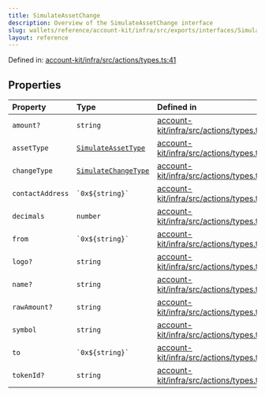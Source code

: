 ```yaml
---
title: SimulateAssetChange
description: Overview of the SimulateAssetChange interface
slug: wallets/reference/account-kit/infra/src/exports/interfaces/SimulateAssetChange
layout: reference
---
```


Defined in: [account-kit/infra/src/actions/types.ts:41](https://github.com/alchemyplatform/aa-sdk/blob/49e74eee8606f480b200b4612d00d950da8a8742/account-kit/infra/src/actions/types.ts#L41)

## Properties

| Property                                   | Type                                                           | Defined in                                                                                                                                                                      |
| :----------------------------------------- | :------------------------------------------------------------- | :------------------------------------------------------------------------------------------------------------------------------------------------------------------------------ |
| <a id="amount" /> `amount?`                | `string`                                                       | [account-kit/infra/src/actions/types.ts:47](https://github.com/alchemyplatform/aa-sdk/blob/49e74eee8606f480b200b4612d00d950da8a8742/account-kit/infra/src/actions/types.ts#L47) |
| <a id="assettype" /> `assetType`           | [`SimulateAssetType`](../enumerations/SimulateAssetType.mdx)   | [account-kit/infra/src/actions/types.ts:42](https://github.com/alchemyplatform/aa-sdk/blob/49e74eee8606f480b200b4612d00d950da8a8742/account-kit/infra/src/actions/types.ts#L42) |
| <a id="changetype" /> `changeType`         | [`SimulateChangeType`](../enumerations/SimulateChangeType.mdx) | [account-kit/infra/src/actions/types.ts:43](https://github.com/alchemyplatform/aa-sdk/blob/49e74eee8606f480b200b4612d00d950da8a8742/account-kit/infra/src/actions/types.ts#L43) |
| <a id="contactaddress" /> `contactAddress` | `` `0x${string}` ``                                            | [account-kit/infra/src/actions/types.ts:48](https://github.com/alchemyplatform/aa-sdk/blob/49e74eee8606f480b200b4612d00d950da8a8742/account-kit/infra/src/actions/types.ts#L48) |
| <a id="decimals" /> `decimals`             | `number`                                                       | [account-kit/infra/src/actions/types.ts:50](https://github.com/alchemyplatform/aa-sdk/blob/49e74eee8606f480b200b4612d00d950da8a8742/account-kit/infra/src/actions/types.ts#L50) |
| <a id="from" /> `from`                     | `` `0x${string}` ``                                            | [account-kit/infra/src/actions/types.ts:44](https://github.com/alchemyplatform/aa-sdk/blob/49e74eee8606f480b200b4612d00d950da8a8742/account-kit/infra/src/actions/types.ts#L44) |
| <a id="logo" /> `logo?`                    | `string`                                                       | [account-kit/infra/src/actions/types.ts:53](https://github.com/alchemyplatform/aa-sdk/blob/49e74eee8606f480b200b4612d00d950da8a8742/account-kit/infra/src/actions/types.ts#L53) |
| <a id="name" /> `name?`                    | `string`                                                       | [account-kit/infra/src/actions/types.ts:52](https://github.com/alchemyplatform/aa-sdk/blob/49e74eee8606f480b200b4612d00d950da8a8742/account-kit/infra/src/actions/types.ts#L52) |
| <a id="rawamount" /> `rawAmount?`          | `string`                                                       | [account-kit/infra/src/actions/types.ts:46](https://github.com/alchemyplatform/aa-sdk/blob/49e74eee8606f480b200b4612d00d950da8a8742/account-kit/infra/src/actions/types.ts#L46) |
| <a id="symbol" /> `symbol`                 | `string`                                                       | [account-kit/infra/src/actions/types.ts:51](https://github.com/alchemyplatform/aa-sdk/blob/49e74eee8606f480b200b4612d00d950da8a8742/account-kit/infra/src/actions/types.ts#L51) |
| <a id="to" /> `to`                         | `` `0x${string}` ``                                            | [account-kit/infra/src/actions/types.ts:45](https://github.com/alchemyplatform/aa-sdk/blob/49e74eee8606f480b200b4612d00d950da8a8742/account-kit/infra/src/actions/types.ts#L45) |
| <a id="tokenid" /> `tokenId?`              | `string`                                                       | [account-kit/infra/src/actions/types.ts:49](https://github.com/alchemyplatform/aa-sdk/blob/49e74eee8606f480b200b4612d00d950da8a8742/account-kit/infra/src/actions/types.ts#L49) |
